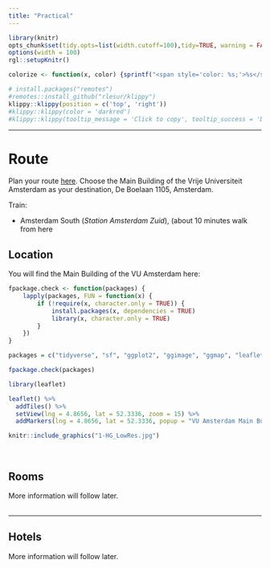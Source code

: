 ```yaml
---
title: "Practical"
---
```


```{=html}
<!---
https://stackoverflow.com/questions/30110377/saving-leaflet-output-as-html
--->
```
```r
library(knitr)
opts_chunk$set(tidy.opts=list(width.cutoff=100),tidy=TRUE, warning = FALSE, message = FALSE,comment = "#>", cache=TRUE, class.source=c("test"), class.output=c("test2"), cache.lazy = FALSE)
options(width = 100) 
rgl::setupKnitr()

colorize <- function(x, color) {sprintf("<span style='color: %s;'>%s</span>", color, x) }

```

```r
# install.packages("remotes")
#remotes::install_github("rlesur/klippy")
klippy::klippy(position = c('top', 'right'))
#klippy::klippy(color = 'darkred')
#klippy::klippy(tooltip_message = 'Click to copy', tooltip_success = 'Done')
```

------------------------------------------------------------------------

# Route

Plan your route [here](https://maps.app.goo.gl/2DGq2o79JUx8Rbmr5). Choose the Main Building of the Vrije Universiteit Amsterdam as your destination, De Boelaan 1105, Amsterdam.

Train:

-   Amsterdam South (*Station Amsterdam Zuid*), (about 10 minutes walk from here

## Location

You will find the Main Building of the VU Amsterdam here:

```r
fpackage.check <- function(packages) {
    lapply(packages, FUN = function(x) {
        if (!require(x, character.only = TRUE)) {
            install.packages(x, dependencies = TRUE)
            library(x, character.only = TRUE)
        }
    })
}

packages = c("tidyverse", "sf", "ggplot2", "ggimage", "ggmap", "leaflet", "patchwork", "leaflet.extras2", "htmlwidgets", "webshot")

fpackage.check(packages)
```

```r
library(leaflet)

leaflet() %>%
  addTiles() %>%
  setView(lng = 4.8656, lat = 52.3336, zoom = 15) %>%
  addMarkers(lng = 4.8656, lat = 52.3336, popup = "VU Amsterdam Main Building")

```

```r
knitr::include_graphics("1-HG_LowRes.jpg")
```

<br> 

## Rooms

More information will follow later.\
<br>

------------------------------------------------------------------------

## Hotels

More information will follow later.

```{=html}
<!--

[Hotel Valdin la Boutique](https://laboutiquenijmegen.nl/)

Van Peltlaan 4, Nijmegen    
Distance 1.5km, 11 minutes

----

[Blue by Manna](https://manna-nijmegen.nl/en/hotel-blue/)

Oranjesingel 2C 
Distance 3.5km, 28 minutes
Bus 6, 10  of 14

----

[Hotel Oranjestaete](https://www.hoteloranjestaete.nl/nl/)

Oranjesingel 66, Nijmegen    
Distance 1.7km  23 minutes
Bus 58

----

[Hotel Vertoef](https://www.guesthousevertoef.com/nl/)

Nassausingel 3, Nijmegen    
Distance 3.3km, 15 minutes
Bus 10

----

[Mercure](https://www.mercure-hotel-nijmegen-center.nl/?utm_source=GoogleMyBusiness&utm_medium=ButtonWebsite&utm_campaign=GoogleMyBusinessReferral)

Stationsplein 29, Nijmegen  
Distance 3.5km, 11 minutes
Bus 6, 9 of 10

----

[Sanadome](https://sanadome.nl/)

Weg door het Jonkerbos 90   
Distance 4.1km, 23-26 minutes
Bus 12 of 15

----

[Val Monte](https://www.parkhotelvalmonte.nl/nl/)

Oude Holleweg 5, Berg en Dal    
Distance 6.2km, 10 minutes by car

----

[Holthurnse Hof](https://www.landgoedhotelbergendal.nl/nl/)

Zevenheuvelenweg 48A, Berg en Dal
Distance 7.2km, 13 minutes by car

----

[Van der Valk](https://www.valknijmegen.nl/hotelkamers?gad_source=1&gclid=CjwKCAiAlcyuBhBnEiwAOGZ2S7wR3EMhppzIRAClQMdq179xKNBj0RFiwXVujl22on2PLWBzQfKBwxoCYlYQAvD_BwE#)

Hertog Eduardplein 4, Lent  
Distance 5.7km,     32 minutes
Bus 15

-->
```
